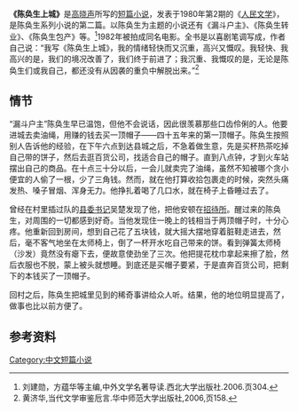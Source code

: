 '''《陈奂生上城》'''是[[高晓声|高晓声]]所写的[[短篇小说|短篇小说]]，发表于1980年第2期的《[[人民文学|人民文学]]》，是陈奂生系列小说的第二篇。以陈奂生为主题的小说还有《漏斗户主》、《陈奂生转业》、《陈奂生包产》等。<ref>刘建勋，方蕴华等主编,中外文学名著导读.西北大学出版社.2006.页304.</ref>1982年被拍成同名电影。全书是以喜剧笔调写成，作者自己说：“我写《陈奂生上城》，我的情绪轻快而又沉重，高兴又慨叹。我轻快、我高兴的是，我们的境况改善了，我们终于前进了；我沉重、我慨叹的是，无论是陈奂生们或我自己，都还没有从因袭的重负中解脱出来。”<ref>黄济华,当代文学审鉴卮言.华中师范大学出版社,2006,页158.</ref>

==情节==
“漏斗户主”陈奂生早已温饱，但他不会说话，因此很羡慕那些口齿伶俐的人。他要进城去卖油绳，用赚的钱去买一顶帽子——四十五年来的第一顶帽子。陈奂生按照别人告诉他的经验，在下午六点到达县城之后，不急着做生意，先是买杯热茶吃掉自己带的饼子，然后去逛百货公司，找适合自己的帽子。直到八点钟，才到火车站摆出自己的商品。在十点三十分以后，一会儿就卖完了油绳，虽然不知被哪个贪小便宜的人偷了一根，少了三角钱。然而，就在他打算收拾包裹走的时候，突然头痛发热、嗓子冒烟、浑身无力。他挣扎着喝了几口水，就在椅子上昏睡过去了。

曾经在村里插过队的[[县委书记|县委书记]]吴楚发现了他，把他安顿在[[招待所|招待所]]。醒过来的陈奂生，对周围的一切都感到好奇。当他发现住一晚上的钱相当于两顶帽子时，十分心疼。他重新回到房间，想到自己花了五块钱，就大摇大摆地穿着脏鞋走进去，然后，毫不客气地坐在太师椅上，倒了一杯开水吃自己带来的饼。看到弹簧太师椅（沙发）竟然没有瘪下去，便故意使劲坐了三次。他把提花枕巾拿起来擦了脸，然后衣服也不脱，蒙上被头就想睡。到底还是买帽子要紧，于是直奔百货公司，把剩下的本钱买了一顶帽子。

回村之后，陈奂生把城里见到的稀奇事讲给众人听。结果，他的地位明显提高了，做事也比以前方便了。

==参考资料==
{{reflist}}
[[Category:中文短篇小说|Category:中文短篇小说]]